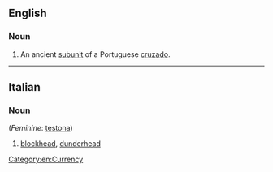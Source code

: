 ==English==

===Noun===
{{en-noun}}

# An ancient [[subunit]] of a Portuguese [[cruzado]].

[[Category:en:Currency]]
----

==Italian==

===Noun===
{{it-noun||m||testoni}} (''Feminine'': [[testona]])

# [[blockhead]], [[dunderhead]]